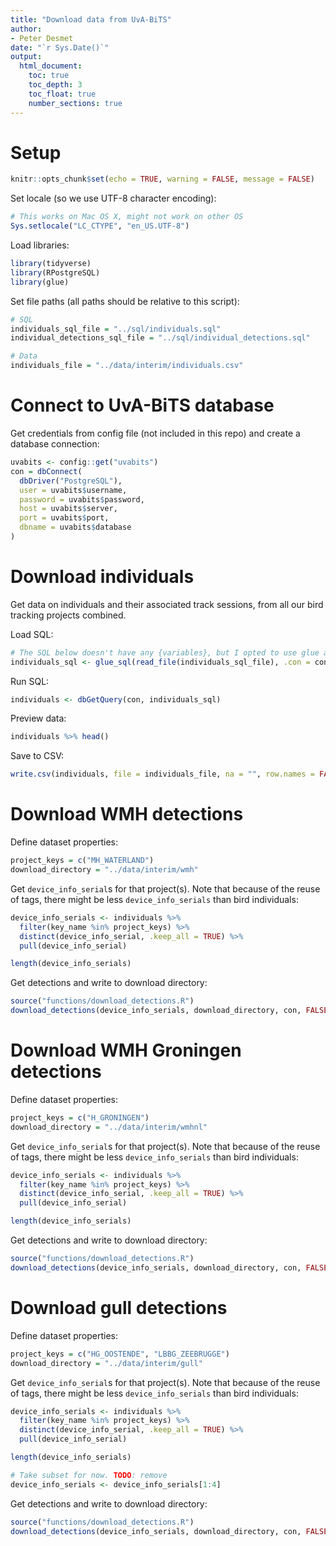 ```yaml
---
title: "Download data from UvA-BiTS"
author:
- Peter Desmet
date: "`r Sys.Date()`"
output:
  html_document:
    toc: true
    toc_depth: 3
    toc_float: true
    number_sections: true
---
```


# Setup

```r
knitr::opts_chunk$set(echo = TRUE, warning = FALSE, message = FALSE)
```

Set locale (so we use UTF-8 character encoding):

```r
# This works on Mac OS X, might not work on other OS
Sys.setlocale("LC_CTYPE", "en_US.UTF-8")
```

Load libraries:

```r
library(tidyverse)
library(RPostgreSQL)
library(glue)
```

Set file paths (all paths should be relative to this script):
 
```r
# SQL
individuals_sql_file = "../sql/individuals.sql"
individual_detections_sql_file = "../sql/individual_detections.sql"

# Data
individuals_file = "../data/interim/individuals.csv"
```

# Connect to UvA-BiTS database

Get credentials from config file (not included in this repo) and create a database connection:

```r
uvabits <- config::get("uvabits")
con = dbConnect(
  dbDriver("PostgreSQL"),
  user = uvabits$username,
  password = uvabits$password,
  host = uvabits$server,
  port = uvabits$port,
  dbname = uvabits$database
)
```

# Download individuals

Get data on individuals and their associated track sessions, from all our bird tracking projects combined.

Load SQL:

```r
# The SQL below doesn't have any {variables}, but I opted to use glue anyway
individuals_sql <- glue_sql(read_file(individuals_sql_file), .con = con)
```

Run SQL:

```r
individuals <- dbGetQuery(con, individuals_sql)
```

Preview data:

```r
individuals %>% head()
```

Save to CSV:

```r
write.csv(individuals, file = individuals_file, na = "", row.names = FALSE, fileEncoding = "UTF-8")
```

# Download WMH detections

Define dataset properties:

```r
project_keys = c("MH_WATERLAND")
download_directory = "../data/interim/wmh"
```

Get `device_info_serial`s for that project(s). Note that because of the reuse of tags, there might be less `device_info_serials` than bird individuals:

```r
device_info_serials <- individuals %>%
  filter(key_name %in% project_keys) %>%
  distinct(device_info_serial, .keep_all = TRUE) %>%
  pull(device_info_serial)

length(device_info_serials)
```

Get detections and write to download directory:

```r
source("functions/download_detections.R")
download_detections(device_info_serials, download_directory, con, FALSE)
```

# Download WMH Groningen detections

Define dataset properties:

```r
project_keys = c("H_GRONINGEN")
download_directory = "../data/interim/wmhnl"
```

Get `device_info_serial`s for that project(s). Note that because of the reuse of tags, there might be less `device_info_serials` than bird individuals:

```r
device_info_serials <- individuals %>%
  filter(key_name %in% project_keys) %>%
  distinct(device_info_serial, .keep_all = TRUE) %>%
  pull(device_info_serial)

length(device_info_serials)
```

Get detections and write to download directory:

```r
source("functions/download_detections.R")
download_detections(device_info_serials, download_directory, con, FALSE)
```

# Download gull detections

Define dataset properties:

```r
project_keys = c("HG_OOSTENDE", "LBBG_ZEEBRUGGE")
download_directory = "../data/interim/gull"
```

Get `device_info_serial`s for that project(s). Note that because of the reuse of tags, there might be less `device_info_serials` than bird individuals:

```r
device_info_serials <- individuals %>%
  filter(key_name %in% project_keys) %>%
  distinct(device_info_serial, .keep_all = TRUE) %>%
  pull(device_info_serial)

length(device_info_serials)
```

```r
# Take subset for now. TODO: remove
device_info_serials <- device_info_serials[1:4]
```

Get detections and write to download directory:

```r
source("functions/download_detections.R")
download_detections(device_info_serials, download_directory, con, FALSE)
```
